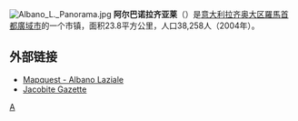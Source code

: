[[File:Albano_L._Panorama.jpg|thumb]]
'''阿尔巴诺拉齐亚莱'''（{{lang-it|Albano Laziale}}）是[[意大利|意大利]][[拉齐奥大区|拉齐奥大区]][[羅馬首都廣域市|羅馬首都廣域市]]的一个市镇，面积23.8平方公里，人口38,258人（2004年）。

==外部链接==
* [http://www.mapquest.com/maps/map.adp?tb=1&city=Albano+Laziale&country=IT Mapquest - Albano Laziale]
* [http://www.jacobite.ca/gazetteer/Lazio/Albano.htm Jacobite Gazette]

{{Authority control}}
{{Italy-geo-stub}}
{{羅馬首都廣域市市鎮}}

[[Category:罗马首都广域市市镇|A]]